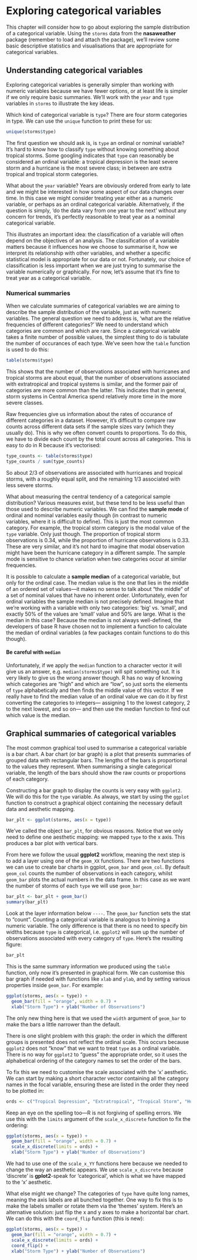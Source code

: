 # Exploring categorical variables

This chapter will consider how to go about exploring the sample distribution of a categorical variable. Using the `storms` data from the **nasaweather** package (remember to load and attach the package), we'll review some basic descriptive statistics and visualisations that are appropriate for categorical variables.

## Understanding categorical variables {#explore-categorical}

Exploring categorical variables is generally simpler than working with numeric variables because we have fewer options, or at least life is simpler if we only require basic summaries. We'll work with the `year` and `type` variables in `storms` to illustrate the key ideas.

Which kind of categorical variable is `type`? There are four storm categories in type. We can use the `unique` function to print these for us:
```r
unique(storms$type)
```
The first question we should ask is, is `type` an ordinal or nominal variable? It's hard to know how to classify `type` without knowing something about tropical storms. Some googling indicates that `type` can reasonably be considered an ordinal variable: a tropical depression is the least severe storm and a hurricane is the most severe class; in between are extra tropical and tropical storm categories.

What about the `year` variable? Years are obviously ordered from early to late and we might be interested in how some aspect of our data changes over time. In this case we might consider treating year either as a numeric variable, or perhaps as an ordinal categorical variable. Alternatively, if the question is simply, 'do the data vary from one year to the next' without any concern for trends, it's perfectly reasonable to treat year as a nominal categorical variable. 

This illustrates an important idea: the classification of a variable will often depend on the objectives of an analysis. The classification of a variable matters because it influences how we choose to summarise it, how we interpret its relationship with other variables, and whether a specific statistical model is appropriate for our data or not. Fortunately, our choice of classification is less important when we are just trying to summarise the variable numerically or graphically. For now, let's assume that it's fine to treat year as a categorical variable.

### Numerical summaries

When we calculate summaries of categorical variables we are aiming to describe the sample distribution of the variable, just as with numeric variables. The general question we need to address is, 'what are the relative frequencies of different categories?' We need to understand which categories are common and which are rare. Since a categorical variable takes a finite number of possible values, the simplest thing to do is tabulate the number of occurances of each type. We've seen how the `table` function is used to do this:
```r
table(storms$type)
```
This shows that the number of observations associated with hurricanes and tropical storms are about equal, that the number of observations associated with extratropical and tropical systems is similar, and the former pair of categories are more common than the latter. This indicates that in general, storm systems in Central America spend relatively more time in the more severe classes.

Raw frequencies give us information about the rates of occurance of different categories in a dataset. However, it's difficult to compare raw counts across different data sets if the sample sizes vary (which they usually do). This is why we often convert counts to proportions. To do this, we have to divide each count by the total count across all categories. This is easy to do in R because it's vectorised:
```r
type_counts <- table(storms$type)
type_counts / sum(type_counts)
```
So about 2/3 of observations are associated with hurricanes and tropical storms, with a roughly equal split, and the remaining 1/3 associated with less severe storms.

What about measuring the central tendency of a categorical sample distribution? Various measures exist, but these tend to be less useful than those used to describe numeric variables. We can find the __sample mode__ of ordinal and nominal variables easily though (in contrast to numeric variables, where it is difficult to define). This is just the most common category. For example, the tropical storm category is the modal value of the `type` variable. Only just though. The proportion of tropical storm observations is 0.34, while the proportion of hurricane observations is 0.33. These are very similar, and it's not hard to imagine that modal observation might have been the hurricane category in a different sample. The sample mode is sensitive to chance variation when two categories occur at similar frequencies.

It is possible to calculate a __sample median__ of a categorical variable, but only for the ordinal case. The median value is the one that lies in the middle of an ordered set of values---it makes no sense to talk about "the middle" of a set of nominal values that have no inherent order. Unfortunately, even for ordinal variables the sample median is not precisely defined. Imagine that we're working with a variable with only two categories: 'big' vs. 'small', and exactly 50% of the values are 'small' value and 50% are large. What is the median in this case? Because the median is not always well-defined, the developers of base R have chosen not to implement a function to calculate the median of ordinal variables (a few packages contain functions to do this though). 

::: {.infobox .warning data-latex="{warning}"}
#### Be careful with `median` {-}
Unfortunately, if we apply the `median` function to a character vector it will give us an answer, e.g. `median(storms$type)` will spit something out. It is very likely to give us the wrong answer though. R has no way of knowing which categories are "high" and which are "low", so just sorts the elements of `type` alphabetically and then finds the middle value of this vector. If we really have to find the median value of an ordinal value we can do it by first converting the categories to integers--- assigning 1 to the lowest category, 2 to the next lowest, and so on--- and then use the median function to find out which value is the median.
:::

## Graphical summaries of categorical variables

The most common graphical tool used to summarise a categorical variable is a bar chart. A bar chart (or bar graph) is a plot that presents summaries of grouped data with rectangular bars. The lengths of the bars is proportional to the values they represent. When summarising a single categorical variable, the length of the bars should show the raw counts or proportions of each category. 

Constructing a bar graph to display the counts is very easy with `ggplot2`. We will do this for the `type` variable. As always, we start by using the `ggplot` function to construct a graphical object containing the necessary default data and aesthetic mapping.
```r
bar_plt <- ggplot(storms, aes(x = type)) 
```
We've called the object `bar_plt`, for obvious reasons. Notice that we only need to define one aesthetic mapping: we mapped `type` to the x axis. This produces a bar plot with vertical bars.

From here we follow the usual **ggplot2** workflow, meaning the next step is to add a layer using one of the `geom_XX` functions. There are two functions we can use to create bar charts in ggplot, `geom_bar` and `geom_col`. By default `geom_col` counts the number of observations in each category, whilst `geom_bar` plots the actual numbers in the data frame. In this case as we want the number of storms of each `type` we will use  `geom_bar`:

```r
bar_plt <- bar_plt + geom_bar()
summary(bar_plt) 
```
Look at the layer information below `----`. The `geom_bar` function sets the stat to "count". Counting a categorical variable is analogous to binning a numeric variable. The only difference is that there is no need to specify bin widths because `type` is categorical, i.e. `ggplot2` will sum up the number of observations associated with every category of `type`. Here's the resulting figure:
```r
bar_plt
```

This is the same summary information we produced using the `table` function, only now it's presented in graphical form. We can customise this bar graph if needed with functions like `xlab` and `ylab`, and by setting various properties inside `geom_bar`. For example:
```r
ggplot(storms, aes(x = type)) + 
  geom_bar(fill = "orange", width = 0.7) + 
  xlab("Storm Type") + ylab("Number of Observations")
```
The only new thing here is that we used the `width` argument of `geom_bar` to make the bars a little narrower than the default.

There is one slight problem with this graph: the order in which the different groups is presented does not reflect the ordinal scale. This occurs because `ggplot2` does not "know" that we want to treat `type` as a ordinal variable. There is no way for `ggplot2` to "guess" the appropriate order, so it uses the alphabetical ordering of the category names to set the order of the bars.

To fix this we need to customise the scale associated with the 'x' aesthetic. We can start by making a short character vector containing all the category names in the focal variable, ensuring these are listed in the order they need to be plotted in:
```r
ords <- c("Tropical Depression", "Extratropical", "Tropical Storm", "Hurricane")
```
Keep an eye on the spelling too---R is not forgiving of spelling errors. We use this with the `limits` argument of the `scale_x_discrete` function to fix the ordering:
```r
ggplot(storms, aes(x = type)) + 
  geom_bar(fill = "orange", width = 0.7) + 
  scale_x_discrete(limits = ords) +
  xlab("Storm Type") + ylab("Number of Observations")
```
We had to use one of the `scale_x_YY` functions here because we needed to change the way an aesthetic appears. We use `scale_x_discrete` because 'discrete' is **gplot2**-speak for 'categorical', which is what we have mapped to the 'x' aesthetic.

What else might we change? The categories of `type` have quite long names, meaning the axis labels are all bunched together. One way to fix this is to make the labels smaller or rotate them via the 'themes' system. Here's an alternative solution: just flip the x and y axes to make a horizontal bar chart. We can do this with the `coord_flip` function (this is new):
```r
ggplot(storms, aes(x = type)) + 
  geom_bar(fill = "orange", width = 0.7) + 
  scale_x_discrete(limits = ords) +
  coord_flip() + 
  xlab("Storm Type") + ylab("Number of Observations")
```




